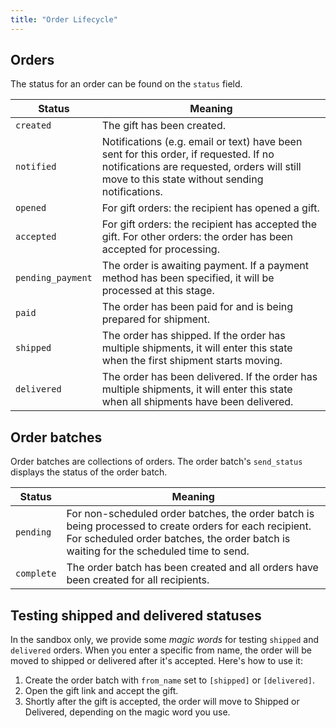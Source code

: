 ```yaml
---
title: "Order Lifecycle"
---
```


## Orders

The status for an order can be found on the `status` field.

| Status            | Meaning                                                                                                                                                                                |
| ----------------- | -------------------------------------------------------------------------------------------------------------------------------------------------------------------------------------- |
| `created`         | The gift has been created.                                                                                                                                                             |
| `notified`        | Notifications (e.g. email or text) have been sent for this order, if requested. If no notifications are requested, orders will still move to this state without sending notifications. |
| `opened`          | For gift orders: the recipient has opened a gift.                                                                                                                                      |
| `accepted`        | For gift orders: the recipient has accepted the gift. For other orders: the order has been accepted for processing.                                                                    |
| `pending_payment` | The order is awaiting payment. If a payment method has been specified, it will be processed at this stage.                                                                             |
| `paid`            | The order has been paid for and is being prepared for shipment.                                                                                                                        |
| `shipped`         | The order has shipped. If the order has multiple shipments, it will enter this state when the first shipment starts moving.                                                            |
| `delivered`       | The order has been delivered. If the order has multiple shipments, it will enter this state when all shipments have been delivered.                                                    |

## Order batches

Order batches are collections of orders. The order batch's `send_status` displays the status of the order batch.

| Status     | Meaning                                                                                                                                                                                          |
| ---------- | ------------------------------------------------------------------------------------------------------------------------------------------------------------------------------------------------ |
| `pending`  | For non-scheduled order batches, the order batch is being processed to create orders for each recipient. For scheduled order batches, the order batch is waiting for the scheduled time to send. |
| `complete` | The order batch has been created and all orders have been created for all recipients.                                                                                                            |

## Testing shipped and delivered statuses

In the sandbox only, we provide some _magic words_ for testing `shipped` and `delivered` orders. When you enter a specific from name, the order will be moved to shipped or delivered after it's accepted. Here's how to use it:

1. Create the order batch with `from_name` set to `[shipped]` or `[delivered]`.
2. Open the gift link and accept the gift.
3. Shortly after the gift is accepted, the order will move to Shipped or Delivered, depending on the magic word you use.
